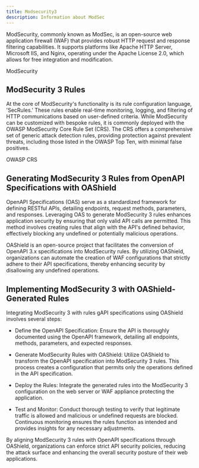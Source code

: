 ```yaml
---
title: Modsecurity3
description: Information about ModSec
---
```



ModSecurity, commonly known as ModSec, is an open-source web application firewall (WAF) that provides robust HTTP request and response filtering capabilities. It supports platforms like Apache HTTP Server, Microsoft IIS, and Nginx, operating under the Apache License 2.0, which allows for free integration and modification. 

<LinkButton href="https://www.baeldung.com/java-openapi-generator-server" variant="secondary" icon="external">ModSecurity</LinkButton>

## ModSecurity 3 Rules

At the core of ModSecurity's functionality is its rule configuration language, 'SecRules.' These rules enable real-time monitoring, logging, and filtering of HTTP communications based on user-defined criteria. While ModSecurity can be customized with bespoke rules, it is commonly deployed with the OWASP ModSecurity Core Rule Set (CRS). The CRS offers a comprehensive set of generic attack detection rules, providing protection against prevalent threats, including those listed in the OWASP Top Ten, with minimal false positives. 


<LinkButton href="https://coreruleset.org/" variant="secondary" icon="external">OWASP CRS</LinkButton>

## Generating ModSecurity 3 Rules from OpenAPI Specifications with OAShield

OpenAPI Specifications (OAS) serve as a standardized framework for defining RESTful APIs, detailing endpoints, request methods, parameters, and responses. Leveraging OAS to generate ModSecurity 3 rules enhances application security by ensuring that only valid API calls are permitted. This method involves creating rules that align with the API's defined behavior, effectively blocking any undefined or potentially malicious operations.

OAShield is an open-source project that facilitates the conversion of OpenAPI 3.x specifications into ModSecurity rules. By utilizing OAShield, organizations can automate the creation of WAF configurations that strictly adhere to their API specifications, thereby enhancing security by disallowing any undefined operations.

## Implementing ModSecurity 3 with OAShield-Generated Rules

Integrating ModSecurity 3 with rules gAPI specifications using OAShield involves several steps:

* Define the OpenAPI Specification: Ensure the API is thoroughly documented using the OpenAPI framework, detailing all endpoints, methods, parameters, and expected responses.

* Generate ModSecurity Rules with OAShield: Utilize OAShield to transform the OpenAPI specification into ModSecurity 3 rules. This process creates a configuration that permits only the operations defined in the API specification.

* Deploy the Rules: Integrate the generated rules into the ModSecurity 3 configuration on the web server or WAF appliance protecting the application.

* Test and Monitor: Conduct thorough testing to verify that legitimate traffic is allowed and malicious or undefined requests are blocked. Continuous monitoring ensures the rules function as intended and provides insights for any necessary adjustments.

By aligning ModSecurity 3 rules with OpenAPI specifications through OAShield, organizations can enforce strict API security policies, reducing the attack surface and enhancing the overall security posture of their web applications.